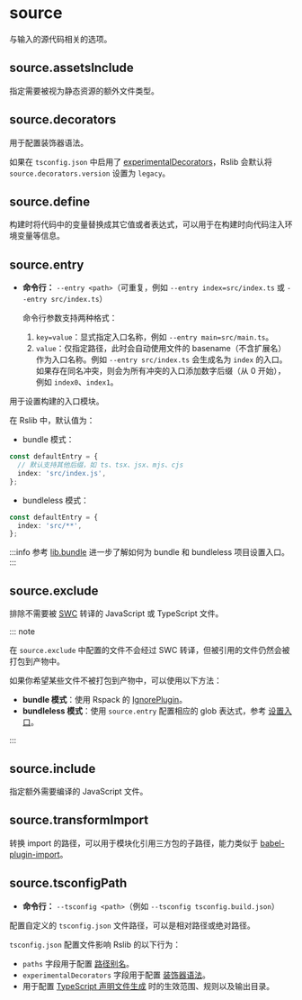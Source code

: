 
# source

与输入的源代码相关的选项。

## source.assetsInclude <RsbuildDocBadge path="/config/source/assets-include" text="source.include" />

指定需要被视为静态资源的额外文件类型。

## source.decorators <RsbuildDocBadge path="/config/source/decorators" text="source.decorators" />

用于配置装饰器语法。

如果在 `tsconfig.json` 中启用了 [experimentalDecorators](https://www.typescriptlang.org/tsconfig/#experimentalDecorators)，Rslib 会默认将 `source.decorators.version` 设置为 `legacy`。

## source.define <RsbuildDocBadge path="/config/source/define" text="source.define" />

构建时将代码中的变量替换成其它值或者表达式，可以用于在构建时向代码注入环境变量等信息。

## source.entry <RsbuildDocBadge path="/config/source/entry" text="source.entry" />

- **命令行：** `--entry <path>`（可重复，例如 `--entry index=src/index.ts` 或 `--entry src/index.ts`）

  命令行参数支持两种格式：
  1. `key=value`：显式指定入口名称，例如 `--entry main=src/main.ts`。
  2. `value`：仅指定路径，此时会自动使用文件的 basename（不含扩展名）作为入口名称。例如 `--entry src/index.ts` 会生成名为 `index` 的入口。如果存在同名冲突，则会为所有冲突的入口添加数字后缀（从 0 开始），例如 `index0`、`index1`。

用于设置构建的入口模块。

在 Rslib 中，默认值为：

- bundle 模式：

```ts
const defaultEntry = {
  // 默认支持其他后缀，如 ts、tsx、jsx、mjs、cjs
  index: 'src/index.js',
};
```

- bundleless 模式：

```ts
const defaultEntry = {
  index: 'src/**',
};
```

:::info
参考 [lib.bundle](/config/lib/bundle#set-entry) 进一步了解如何为 bundle 和 bundleless 项目设置入口。
:::

## source.exclude <RsbuildDocBadge path="/config/source/exclude" text="source.exclude" />

排除不需要被 [SWC](https://rsbuild.rs/zh/guide/configuration/swc) 转译的 JavaScript 或 TypeScript 文件。

::: note

在 `source.exclude` 中配置的文件不会经过 SWC 转译，但被引用的文件仍然会被打包到产物中。

如果你希望某些文件不被打包到产物中，可以使用以下方法：

- **bundle 模式**：使用 Rspack 的 [IgnorePlugin](https://rspack.rs/zh/plugins/webpack/ignore-plugin)。
- **bundleless 模式**：使用 `source.entry` 配置相应的 glob 表达式，参考 [设置入口](/config/lib/bundle#bundle-false)。

:::

## source.include <RsbuildDocBadge path="/config/source/include" text="source.include" />

指定额外需要编译的 JavaScript 文件。

## source.transformImport <RsbuildDocBadge path="/config/source/transform-import" text="source.transformImport" />

转换 import 的路径，可以用于模块化引用三方包的子路径，能力类似于 [babel-plugin-import](https://npmjs.com/package/babel-plugin-import)。

## source.tsconfigPath <RsbuildDocBadge path="/config/source/tsconfig-path" text="source.tsconfigPath" />

- **命令行：** `--tsconfig <path>`（例如 `--tsconfig tsconfig.build.json`）

配置自定义的 `tsconfig.json` 文件路径，可以是相对路径或绝对路径。

`tsconfig.json` 配置文件影响 Rslib 的以下行为：

- `paths` 字段用于配置 [路径别名](/config/rsbuild/resolve#resolvealias)。
- `experimentalDecorators` 字段用于配置 [装饰器语法](/config/rsbuild/source#sourcedecorators)。
- 用于配置 [TypeScript 声明文件生成](/config/lib/dts) 时的生效范围、规则以及输出目录。
